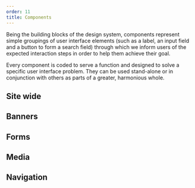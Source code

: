 ```yaml
---
order: 11
title: Components
---
```









Being the building blocks of the design system, components represent simple groupings of user interface elements (such as a label, an input field and a button to form a search field) through which we inform users of the expected interaction steps in order to help them achieve their goal.

Every component is coded to serve a function and designed to solve a specific user interface problem. They can be used stand-alone or in conjunction with others as parts of a greater, harmonious whole.

<Row spacing="pv-m">
  <Col col="12 s-6 l-4" spacing="pv-m">
    <Thumbnail
      image={AccordionThumbnail}
      link="./accordion/usage/"
      title="Accordion"
    />
  </Col>
  <Col col="12 s-6 l-4" spacing="pv-m">
    <Thumbnail
      image={BlockquoteThumbnail}
      link="./blockquote/usage/"
      title="Blockquotes"
    />
  </Col>
  <Col col="12 s-6 l-4" spacing="pv-m">
    <Thumbnail image={ButtonThumbnail} link="./button/usage/" title="Buttons" />
  </Col>
  <Col col="12 s-6 l-4" spacing="pv-m">
    <Thumbnail image={CardThumbnail} link="./card/usage/" title="Cards" />
  </Col>
  <Col col="12 s-6 l-4" spacing="pv-m">
    <Thumbnail image={CategoryFilterThumbnail} link="./category-filter/usage/" title="Category filter" />
  </Col>
  <Col col="12 s-6 l-4" spacing="pv-m">
    <Thumbnail image={ContentItemThumbnail} link="./content-item/usage/" title="Content items" />
  </Col>
  <Col col="12 s-6 l-4" spacing="pv-m">
    <Thumbnail image={DateBlockThumbnail} link="./date-block/usage/" title="Date blocks" />
  </Col>
  <Col col="12 s-6 l-4" spacing="pv-m">
    <Thumbnail
      image={ExpandableThumbnail}
      link="./expandable/usage/"
      title="Expandables"
    />
  </Col>
  <Col col="12 s-6 l-4" spacing="pv-m">
    <Thumbnail image={FactFiguresThumbnail} link="./fact-figures/usage/" title="Fact and figures" />
  </Col>
  <Col col="12 s-6 l-4" spacing="pv-m">
    <Thumbnail image={FileThumbnail} link="./file/usage/" title="File" />
  </Col>
  <Col col="12 s-6 l-4" spacing="pv-m">
    <Thumbnail image={IconThumbnail} link="./icon/usage/" title="Icons" />
  </Col>
  <Col col="12 s-6 l-4" spacing="pv-m">
    <Thumbnail image={LabelThumbnail} link="./label/usage/" title="Labels" />
  </Col>
  <Col col="12 s-6 l-4" spacing="pv-m">
    <Thumbnail image={ListThumbnail} link="./list/usage/" title="Lists" />
  </Col>
  <Col col="12 s-6 l-4" spacing="pv-m">
    <Thumbnail image={ListIllustrationThumbnail} link="./list-illustration/usage/" title="List with illustrations" />
  </Col>
  <Col col="12 s-6 l-4" spacing="pv-m">
    <Thumbnail
      image={MessageThumbnail}
      link="./message/usage/"
      title="Messages"
    />
  </Col>
  <Col col="12 s-6 l-4" spacing="pv-m">
    <Thumbnail
      image={ModalThumbnail}
      link="./modal/usage/"
      title="Modal"
    />
  </Col>
  <Col col="12 s-6 l-4" spacing="pv-m">
    <Thumbnail
      image={NewsTickerThumbnail}
      link="./news-ticker/usage/"
      title="News ticker"
    />
  </Col>
  <Col col="12 s-6 l-4" spacing="pv-m">
    <Thumbnail
      image={PopoverThumbnail}
      link="./popover/usage/"
      title="Popover"
    />
  </Col>
  <Col col="12 s-6 l-4" spacing="pv-m">
    <Thumbnail
      image={SMFThumbnail}
      link="./social-media-follow/usage/"
      title="Social media follow"
    />
  </Col>
  <Col col="12 s-6 l-4" spacing="pv-m">
    <Thumbnail
      image={SMSThumbnail}
      link="./social-media-share/usage/"
      title="Social media share"
    />
  </Col>
  <Col col="12 s-6 l-4" spacing="pv-m">
    <Thumbnail image={SpinnerThumbnail} link="./loading-indicator/usage/" title="Loading indicator" />
  </Col>
  <Col col="12 s-6 l-4" spacing="pv-m">
    <Thumbnail image={TableThumbnail} link="./table/usage/" title="Tables" />
  </Col>
  <Col col="12 s-6 l-4" spacing="pv-m">
    <Thumbnail image={TagThumbnail} link="./tag/usage/" title="Tags" />
  </Col>
  <Col col="12 s-6 l-4" spacing="pv-m">
    <Thumbnail
      image={TimelineThumbnail}
      link="./timeline/usage/"
      title="Timeline"
    />
  </Col>
</Row>

## Site wide

<Row spacing="pv-m">
  <Col col="12 s-6 l-4" spacing="pv-m">
    <Thumbnail
      image={SiteHeaderThumbnail}
      link="./site-wide/site-header/usage/"
      title="Site header"
    />
  </Col>
  <Col col="12 s-6 l-4" spacing="pv-m">
    <Thumbnail
      image={PageHeaderThumbnail}
      link="./site-wide/page-header/usage/"
      title="Page header"
    />
  </Col>
  <Col col="12 s-6 l-4" spacing="pv-m">
    <Thumbnail
      image={SiteFooterThumbnail}
      link="./site-wide/site-footer/usage/"
      title="Site footer"
    />
  </Col>
</Row>

## Banners

<Row spacing="pv-m">
  <Col col="12 s-6 l-4" spacing="pv-m">
    <Thumbnail
      image={BannerThumbnail}
      link="./banner/usage/"
      title="Banner"
    />
  </Col>
  <Col col="12 s-6 l-4" spacing="pv-m">
    <Thumbnail
      image={CarouselThumbnail}
      link="./carousel/usage/"
      title="Carousel"
    />
  </Col>
</Row>

## Forms

<Row spacing="pv-m">
  <Col col="12 s-6 l-4" spacing="pv-m">
    <Thumbnail
      image={CheckboxThumbnail}
      link="./forms/checkbox/usage/"
      title="Checkbox"
    />
  </Col>
  <Col col="12 s-6 l-4" spacing="pv-m">
    <Thumbnail
      image={DatepickerThumbnail}
      link="./forms/datepicker/usage/"
      title="Datepicker"
    />
  </Col>
  <Col col="12 s-6 l-4" spacing="pv-m">
    <Thumbnail
      image={FileUploadThumbnail}
      link="./forms/file-upload/usage/"
      title="File upload"
    />
  </Col>
  <Col col="12 s-6 l-4" spacing="pv-m">
    <Thumbnail
      image={RadioThumbnail}
      link="./forms/radio/usage/"
      title="Radio"
    />
  </Col>
  <Col col="12 s-6 l-4" spacing="pv-m">
    <Thumbnail
      image={RangeThumbnail}
      link="./forms/range/usage/"
      title="Range"
    />
  </Col>
  <Col col="12 s-6 l-4" spacing="pv-m">
    <Thumbnail
      image={SearchFormThumbnail}
      link="./forms/search-form/usage/"
      title="Search form"
    />
  </Col>
  <Col col="12 s-6 l-4" spacing="pv-m">
    <Thumbnail
      image={SelectThumbnail}
      link="./forms/select/usage/"
      title="Select"
    />
  </Col>
  <Col col="12 s-6 l-4" spacing="pv-m">
    <Thumbnail
      image={TextAreaThumbnail}
      link="./forms/text-area/usage/"
      title="Text area"
    />
  </Col>
  <Col col="12 s-6 l-4" spacing="pv-m">
    <Thumbnail
      image={TextFieldThumbnail}
      link="./forms/text-field/usage/"
      title="Text field"
    />
  </Col>
  <Col col="12 s-6 l-4" spacing="pv-m">
    <Thumbnail
      image={RatingFieldThumbnail}
      link="./forms/rating-field/usage/"
      title="Rating field"
    />
  </Col>
</Row>

## Media

<Row spacing="pv-m">
  <Col col="12 s-6 l-4" spacing="pv-m">
    <Thumbnail
      image={GalleryThumbnail}
      link="./media/gallery/usage/"
      title="Gallery"
    />
  </Col>
  <Col col="12 s-6 l-4" spacing="pv-m">
    <Thumbnail
      image={MediaContainerThumbnail}
      link="./media/media-container/usage/"
      title="Media container"
    />
  </Col>
  <Col col="12 s-6 l-4" spacing="pv-m">
    <Thumbnail
      image={FeaturedItemThumbnail}
      link="./media/featured-item/usage/"
      title="Featured item"
    />
  </Col>
</Row>

## Navigation

<Row spacing="pv-m">
  <Col col="12 s-6 l-4" spacing="pv-m">
    <Thumbnail
      image={BreadcrumbThumbnail}
      link="./navigation/breadcrumb/usage/"
      title="Breadcrumb"
    />
  </Col>
  <Col col="12 s-6 l-4" spacing="pv-m">
    <Thumbnail
      image={InpageNavigationThumbnail}
      link="./navigation/inpage-navigation/usage/"
      title="Inpage navigation"
    />
  </Col>
  <Col col="12 s-6 l-4" spacing="pv-m">
    <Thumbnail
      image={LinkThumbnail}
      link="./navigation/link/usage/"
      title="Links"
    />
  </Col>
  <Col col="12 s-6 l-4" spacing="pv-m">
    <Thumbnail
      image={MenuThumbnail}
      link="./navigation/menu/usage/"
      title="Menu"
    />
  </Col>
  <Col col="12 s-6 l-4" spacing="pv-m">
    <Thumbnail
      image={NavigationListThumbnail}
      link="./navigation-list/usage/"
      title="Navigation list"
    />
  </Col>
  <Col col="12 s-6 l-4" spacing="pv-m">
    <Thumbnail
      image={PaginationThumbnail}
      link="./navigation/pagination/usage/"
      title="Pagination"
    />
  </Col>
  <Col col="12 s-6 l-4" spacing="pv-m">
    <Thumbnail
      image={TabsThumbnail}
      link="./navigation/tabs/usage/"
      title="Tabs"
    />
  </Col>
</Row>
